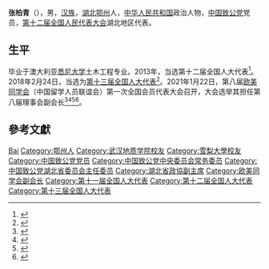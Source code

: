 '''张柏青'''（{{bd|1966年|8月||catIdx=Zhang张}}），男，[[汉族|汉族]]，[[湖北|湖北]][[鄂州|鄂州]]人，[[中华人民共和国|中华人民共和国]]政治人物，[[中国致公党|中国致公党]]党员，[[第十二届全国人民代表大会|第十二届全国人民代表大会]]湖北地区代表。

== 生平 ==
毕业于澳大利亚[[悉尼大学|悉尼大学]]土木工程专业。2013年，当选第十二届全国人大代表<ref>{{cite news|title=全国人大代表信息-张柏青|url= http://210.82.31.1:8084/delegate/viewDelegate.action?dbid=121593|accessdate=2013-04-05|newspaper=全国人大网}}{{Dead link|date=2020年1月 |bot=InternetArchiveBot |fix-attempted=yes }}</ref>。2018年2月24日，当选为[[第十三届全国人大代表|第十三届全国人大代表]]<ref>{{Cite web|title=（受权发布）中华人民共和国第十三届全国人民代表大会代表名单-中新网|url=http://www.chinanews.com/gn/2018/02-25/8453959.shtml|accessdate=2021-02-13|work=中新网|archive-date=2018-02-27|archive-url=https://web.archive.org/web/20180227031724/http://www.chinanews.com/gn/2018/02-25/8453959.shtml|dead-url=no}}</ref>。2021年1月22日，第八届[[欧美同学会|欧美同学会]]（中国留学人员联谊会）第一次全国会员代表大会召开，大会选举其担任第八届理事会副会长<ref>{{Cite web|title=欧美同学会（中国留学人员联谊会）第八届理事会会长、副会长、理事名单_欧美同学会|url=http://www.wrsa.net/content_41469454.htm|access-date=2021-06-08|work=www.wrsa.net|archive-date=2021-04-13|archive-url=https://web.archive.org/web/20210413224709/http://www.wrsa.net/content_41469454.htm|dead-url=no}}</ref><ref>{{Cite web|title=欧美同学会第八届理事会会长会2021年第一次会议召开_欧美同学会|url=http://www.wrsa.net/content_41453027.htm|access-date=2021-06-08|work=www.wrsa.net|archive-date=2021-02-27|archive-url=https://web.archive.org/web/20210227010329/http://www.wrsa.net/content_41453027.htm|dead-url=no}}</ref><ref>{{Cite web|title=丁仲礼当选欧美同学会第八届理事会会长|url=https://www.guancha.cn/politics/2021_01_23_578920.shtml|access-date=2021-06-08|work=www.guancha.cn|archive-date=2021-06-08|archive-url=https://web.archive.org/web/20210608041231/https://www.guancha.cn/politics/2021_01_23_578920.shtml|dead-url=no}}</ref><ref>{{Cite web|title=丁仲礼当选欧美同学会第八届理事会会长-新华网|url=http://www.xinhuanet.com/politics/2021-01/23/c_1127016684.htm?baike|access-date=2021-06-08|work=www.xinhuanet.com|archive-date=2021-06-08|archive-url=https://web.archive.org/web/20210608041233/http://www.xinhuanet.com/politics/2021-01/23/c_1127016684.htm?baike|dead-url=no}}</ref>。

== 參考文獻 ==
{{reflist}}

{{湖北省领导人}}
{{Navboxes 
| title  = 张柏青在[[中国致公党|中国致公党]]的职务
| list1  =
{{中国致公党第十四届中央委员会}}
{{中国致公党第十五届中央委员会}}
}}
{{Navboxes
| title  = 张柏青在[[欧美同学会|欧美同学会]]的职务
| list1  =
{{欧美同学会第八届理事会}}
}}

{{Authority control}}

{{DEFAULTSORT:Zhang张}}
[[Category:张姓|Bai]]
[[Category:鄂州人|Category:鄂州人]]
[[Category:武汉地质学院校友|Category:武汉地质学院校友]]
[[Category:雪梨大學校友|Category:雪梨大學校友]]
[[Category:中国致公党党员|Category:中国致公党党员]]
[[Category:中国致公党中央委员会常务委员|Category:中国致公党中央委员会常务委员]]
[[Category:中国致公党湖北省委员会主任委员|Category:中国致公党湖北省委员会主任委员]]
[[Category:湖北省政協副主席|Category:湖北省政協副主席]]
[[Category:欧美同学会副会长|Category:欧美同学会副会长]]
[[Category:第十一届全国人大代表|Category:第十一届全国人大代表]]
[[Category:第十二届全国人大代表|Category:第十二届全国人大代表]]
[[Category:第十三届全国人大代表|Category:第十三届全国人大代表]]